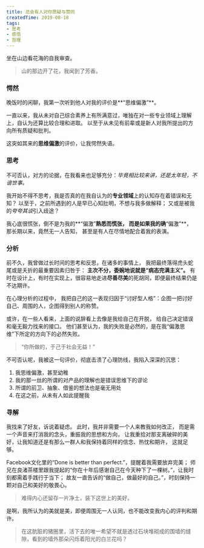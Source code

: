 ```yaml
---
title: 总会有人对你质疑与赞同
createdTime: 2019-08-18
tags:
- 思考
- 感悟
- 哲理
---
```


坐在山边看花海的自我审查。

> 山的那边开了花，我闻到了芳香。

### 愕然

晚饭时的闲聊，我第一次听到他人对我的评价是**“思维偏激”**。

一直以来，我从未对自己综合素养上有所满意过，唯独在对一些专业领域上理解上，自认为还算比较合理和进取。
以至于从未见有前辈或是新人对我所提出的方向所有质疑和批判。

这突如其来的**思维偏激**的评价，让我愕然失语。

### 思考

不可否认，对方的论据，在我看来也足够充分：*毕竟相比较来讲，还是太年轻，不谙世事。*

我开始不得不思考，我是否真的在我自认为的**专业领域**上的认知存在着错误和无知？
以至于，之前所遇到的人是早已心知肚明，不想与我多做解释；
又或是被我的*夸夸其谈*引入歧途？

我心底很慌张，倒不是为我的**“偏激”**熟悉而慌张，
而是如果我的确**“偏激”**，那长期以来，竟然无一人告知，
甚至是有人在尽情地配合着我的表演。

### 分析

前不久，我曾做过长时间的思考和反思，在诸多的事情上，
我把最终落得虎头蛇尾或是夭折的最重要因素归咎于： **主次不分，委婉地说就是“病态完满主义”。**
有时在设计上，有时在实现上，很容易地走进**尽善尽美**的死胡同，即便最终结果仍是不达期许。

在心理分析的过程中，
我把自己的这一表现归因于“讨好型人格”：企图一把讨好自己、周围的人，企图得到别人的称赞。

或许，在一些人看来，上面的说辞看上去像是我给自己在开脱，
给自己决定错误和毫无毅力找来的接口。
他们甚至认为，我的失败是必然的，是在我“偏激思维”下所定的方向下的必然失败。

> “你所做的，于己于社会无益！”

不可否认呢，我被这一句评价，彻底击溃了心理防线，我陷入深深的沉思：
1. 我思维偏激，甚至幼稚
2. 我的那一丝的所谓的对产品的理解也是错误思维下的谬论
3. 所谓的前卫、抽象、借鉴的想法也是毫无用处
4. 在这之前，从未有人如此提醒我

### 寻解

我找来了好友，诉说着疑虑。
此时，我并非需要一个人来教我如何改正，
而是需一个声音来打消我的念头，重振我的思想和方向，
让我重拾对那支离破碎的美好，让我知道还是有那么一群人和我保持着同样的信念、热忱和期许，
这就足够。

Facebook文化里的“Done is better than perfect.”，提醒着我需要放弃完美；
师兄在良渚茶楼里跟我提起的“你在十年后感谢自己在今天种下了一棵树。”，让我时刻都需着手践行于当下；
故友一直告诉的“做自己，做最好的自己。”，时刻保持一颗对自己和美好的敬畏心。

> 难得内心还留存一片净土，装下这世上的美好。

是啊，我所认为的美就是美，即便周围无一人认同，也不能改变我内心的评判和期许。

> 在这肮脏的猪圈里，活下去的唯一希望不就是透过石块堆砌成的围墙的缝隙，看到的墙外那朵闪烁着阳光的白兰花吗？

